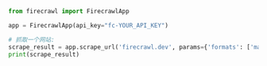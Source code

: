 ```python Python
from firecrawl import FirecrawlApp

app = FirecrawlApp(api_key="fc-YOUR_API_KEY")

# 抓取一个网站:
scrape_result = app.scrape_url('firecrawl.dev', params={'formats': ['markdown', 'html']})
print(scrape_result)
```
